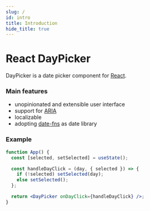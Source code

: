 ```yaml
---
slug: /
id: intro
title: Introduction
hide_title: true
---
```


# React DayPicker

DayPicker is a date picker component for [React](https://reactjs.org).

### Main features

- unopinionated and extensible user interface
- support for [ARIA](https://developer.mozilla.org/en-US/docs/Web/Accessibility/ARIA)
- localizable
- adopting [date-fns](http://date-fns.org) as date library

### Example

```jsx showOutput
function App() {
  const [selected, setSelected] = useState();

  const handleDayClick = (day, { selected }) => {
    if (!selected) setSelected(day);
    else setSelected();
  };

  return <DayPicker onDayClick={handleDayClick} />;
}
```

